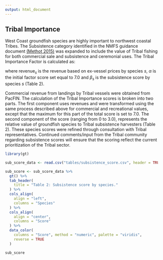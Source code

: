 ```yaml
---
output: html_document
---
```


## Tribal Importance

West Coast groundfish species are highly important to northwest coastal Tribes. The Subsistence category identified in the NMFS guidance document [(Methot 2015)](https://www.fisheries.noaa.gov/s3/dam-migration/prioritizingfishstockassessments_finalweb.pdf) was expanded to include the value of Tribal fishing for both commercial sale and subsistence and ceremonial uses. The Tribal Importance Factor is calculated as:
  
\begin{equation}
t_{s} = \frac{\alpha}{\text{max}(\text{revenue}_{s}^{0.18})} \text{revenue}_{s}^{0.18} + \beta_s    
\end{equation}
  
where $\text{revenue}_s$ is the revenue based on ex-vessel prices by species $s$, $\alpha$ is the initial factor score set equal to 7.0 and $\beta_s$ is the subsistence score by species $s$ (Table 2).
  
Commercial revenue from landings by Tribal vessels were obtained from PacFIN. The calculation of the Tribal Importance scores is broken into two parts.  The first component uses revenues and were transformed using the same process described above for commercial and recreational values, except that the maximum for this part of the total score is set to 7.0. The second component of the score (ranging from 0 to 3.0), represents the relative value of groundfish species to Tribal subsistence harvesters (Table 2).  These species scores were refined through consultation with Tribal representatives.  Continued comments/input from the Tribal community regarding subsistence scores will ensure that the scoring reflect the current prioritization of the Tribal sector. 
  
```r
library(gt)

sub_score_data <- read.csv("tables/subsistence_score.csv", header = TRUE) 

sub_score <- sub_score_data %>%
  gt() %>%
  tab_header(
    title = "Table 2: Subsistence score by species."
  ) %>%
  cols_align(
    align = "left",
    columns = "Species"
  ) %>%
  cols_align(
    align = "center",
    columns = "Score"
  ) %>%
  data_color(
    columns = "Score", method = "numeric", palette = "viridis",
    reverse = TRUE
  )

sub_score
```

